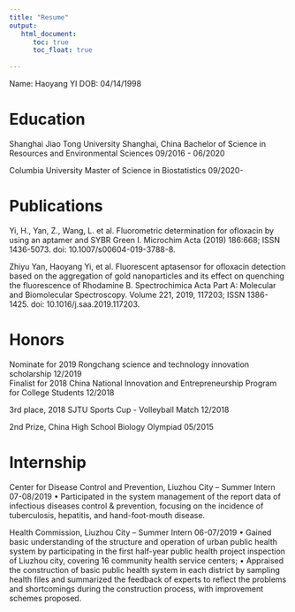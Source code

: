 ```yaml
---
title: "Resume"
output: 
   html_document:
      toc: true
      toc_float: true
  
---
```


Name: Haoyang YI          DOB: 04/14/1998

# Education
Shanghai Jiao Tong University    	                                  Shanghai, China
Bachelor of Science in Resources and Environmental Sciences       	09/2016 - 06/2020

Columbia University                                                                                               Master of Science in Biostatistics                                   09/2020-                                     

# Publications
Yi, H., Yan, Z., Wang, L. et al. Fluorometric determination for ofloxacin by using an aptamer and SYBR Green I. Microchim Acta (2019) 186:668; ISSN 1436-5073. doi: 10.1007/s00604-019-3788-8. 

Zhiyu Yan, Haoyang Yi, et al. Fluorescent aptasensor for ofloxacin detection based on the aggregation of gold nanoparticles and its effect on quenching the fluorescence of Rhodamine B. Spectrochimica Acta Part A: Molecular and Biomolecular Spectroscopy. Volume 221, 2019, 117203; ISSN 1386-1425. doi: 10.1016/j.saa.2019.117203.

# Honors
Nominate for 2019 Rongchang science and technology innovation scholarship                     12/2019                                   
Finalist for 2018 China National Innovation and Entrepreneurship Program for College Students 12/2018	 

3rd place, 2018 SJTU Sports Cup - Volleyball Match	                                           12/2018

2nd Prize, China High School Biology Olympiad                                                 05/2015

# Internship
Center for Disease Control and Prevention, Liuzhou City --  Summer Intern               	 07-08/2019
•	Participated in the system management of the report data of infectious diseases control & prevention, focusing on the incidence of  tuberculosis, hepatitis, and hand-foot-mouth disease.

Health Commission, Liuzhou City -- Summer Intern	                                        06-07/2019
•	Gained basic understanding of the structure and operation of urban public health system by participating in the first half-year public health project inspection of Liuzhou city, covering 16 community health service centers; 
•	Appraised the construction of basic public health system in each district by sampling health files and summarized the feedback of experts to reflect the problems and shortcomings during the construction process, with improvement schemes proposed. 

